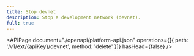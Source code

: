 ```yaml
---
title: Stop devnet
description: Stop a development network (devnet).
full: true
---
```


<APIPage
  document="./openapi/platform-api.json"
  operations={[{ path: '/v1/ext/{apiKey}/devnet', method: 'delete' }]}
  hasHead={false}
/>